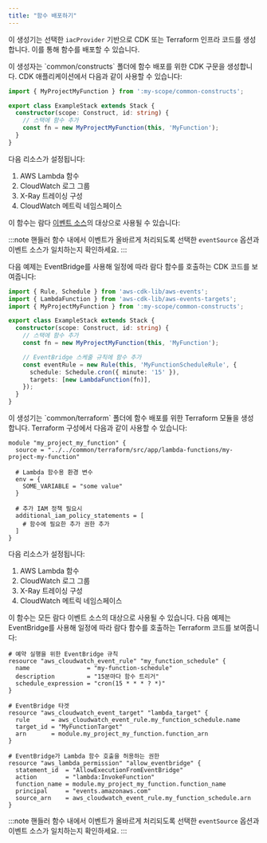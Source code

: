 ```yaml
---
title: "함수 배포하기"
---
```





이 생성기는 선택한 `iacProvider` 기반으로 CDK 또는 Terraform 인프라 코드를 생성합니다. 이를 통해 함수를 배포할 수 있습니다.

<Infrastructure>
<Fragment slot="cdk">
이 생성자는 `common/constructs` 폴더에 함수 배포를 위한 CDK 구문을 생성합니다. CDK 애플리케이션에서 다음과 같이 사용할 수 있습니다:

```typescript {1, 6}
import { MyProjectMyFunction } from ':my-scope/common-constructs';

export class ExampleStack extends Stack {
  constructor(scope: Construct, id: string) {
    // 스택에 함수 추가
    const fn = new MyProjectMyFunction(this, 'MyFunction');
  }
}
```

다음 리소스가 설정됩니다:

1. AWS Lambda 함수
2. CloudWatch 로그 그룹
3. X-Ray 트레이싱 구성
4. CloudWatch 메트릭 네임스페이스

이 함수는 람다 [이벤트 소스](https://docs.powertools.aws.dev/lambda/typescript/latest/utilities/parser/)의 대상으로 사용될 수 있습니다:

:::note
핸들러 함수 내에서 이벤트가 올바르게 처리되도록 선택한 `eventSource` 옵션과 이벤트 소스가 일치하는지 확인하세요.
:::

다음 예제는 EventBridge를 사용해 일정에 따라 람다 함수를 호출하는 CDK 코드를 보여줍니다:

```typescript
import { Rule, Schedule } from 'aws-cdk-lib/aws-events';
import { LambdaFunction } from 'aws-cdk-lib/aws-events-targets';
import { MyProjectMyFunction } from ':my-scope/common-constructs';

export class ExampleStack extends Stack {
  constructor(scope: Construct, id: string) {
    // 스택에 함수 추가
    const fn = new MyProjectMyFunction(this, 'MyFunction');

    // EventBridge 스케줄 규칙에 함수 추가
    const eventRule = new Rule(this, 'MyFunctionScheduleRule', {
      schedule: Schedule.cron({ minute: '15' }),
      targets: [new LambdaFunction(fn)],
    });
  }
}
```
</Fragment>
<Fragment slot="terraform">
이 생성기는 `common/terraform` 폴더에 함수 배포를 위한 Terraform 모듈을 생성합니다. Terraform 구성에서 다음과 같이 사용할 수 있습니다:

```hcl {2}
module "my_project_my_function" {
  source = "../../common/terraform/src/app/lambda-functions/my-project-my-function"

  # Lambda 함수용 환경 변수
  env = {
    SOME_VARIABLE = "some value"
  }

  # 추가 IAM 정책 필요시
  additional_iam_policy_statements = [
    # 함수에 필요한 추가 권한 추가
  ]
}
```

다음 리소스가 설정됩니다:

1. AWS Lambda 함수
2. CloudWatch 로그 그룹
3. X-Ray 트레이싱 구성
4. CloudWatch 메트릭 네임스페이스

이 함수는 모든 람다 이벤트 소스의 대상으로 사용될 수 있습니다. 다음 예제는 EventBridge를 사용해 일정에 따라 람다 함수를 호출하는 Terraform 코드를 보여줍니다:

```hcl
# 예약 실행을 위한 EventBridge 규칙
resource "aws_cloudwatch_event_rule" "my_function_schedule" {
  name                = "my-function-schedule"
  description         = "15분마다 함수 트리거"
  schedule_expression = "cron(15 * * * ? *)"
}

# EventBridge 타겟
resource "aws_cloudwatch_event_target" "lambda_target" {
  rule      = aws_cloudwatch_event_rule.my_function_schedule.name
  target_id = "MyFunctionTarget"
  arn       = module.my_project_my_function.function_arn
}

# EventBridge가 Lambda 함수 호출을 허용하는 권한
resource "aws_lambda_permission" "allow_eventbridge" {
  statement_id  = "AllowExecutionFromEventBridge"
  action        = "lambda:InvokeFunction"
  function_name = module.my_project_my_function.function_name
  principal     = "events.amazonaws.com"
  source_arn    = aws_cloudwatch_event_rule.my_function_schedule.arn
}
```

:::note
핸들러 함수 내에서 이벤트가 올바르게 처리되도록 선택한 `eventSource` 옵션과 이벤트 소스가 일치하는지 확인하세요.
:::
</Fragment>
</Infrastructure>